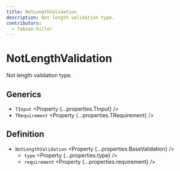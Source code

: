 ```yaml
---
title: NotLengthValidation
description: Not length validation type.
contributors:
  - fabian-hiller
---
```



# NotLengthValidation

Not length validation type.

## Generics

- `TInput` <Property {...properties.TInput} />
- `TRequirement` <Property {...properties.TRequirement} />

## Definition

- `NotLengthValidation` <Property {...properties.BaseValidation} />
  - `type` <Property {...properties.type} />
  - `requirement` <Property {...properties.requirement} />
